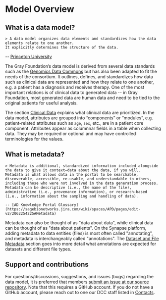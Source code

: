 

# Model Overview

## What is a data model?

    > A data model organizes data elements and standardizes how the data elements relate to one another. 
    It explicitly determines the structure of the data. 

   -- [Princeton University](https://cedar.princeton.edu/understanding-data/what-data-model)

The Gray Foundation’s data model is derived from several data standards such as the [Genomics Data Commons](https://gdc.cancer.gov/about-data/data-standards) but has also been adapted to fit the needs of the consortium. 
It outlines, defines, and standardizes how data such as clinical data are represented and how they relate to one another, e.g. a patient has a diagnosis and receives therapy. 
One of the most important relations is of clinical data to generated data -- in Gray Foundation, most generated data are human data and need to be tied to the original patients for useful analysis.  

The section [Clinical Data](/data-model/clinical-data) explains what clinical data are prioritized.
In the data model, attributes are grouped into “components” or “modules”, e.g. patient-related attributes such as `age`, `sex`, etc., are in a patient core component. 
Attributes appear as columnnar fields in a table when collecting data. They may be required or optional and may have controlled terminologies for the values.

## What is metadata?

    > Metadata is additional, standardized information included alongside the data to give it context—data about the data, if you will. 
    Metadata is what allows data in the portal to be searchable, discoverable, accessible, re-usable, and understandable to others, including those who were not involved in the data generation process.
    Metadata can be descriptive (i.e., the name of the file), administrative (i.e., provenance information), or research-based (i.e., information about the sampling and handling of data).
    
    -- [AD Knowledge Portal Glossary](https://sagebionetworks.jira.com/wiki/spaces/APD/pages/edit-v2/2062254225#Metadata)

Metadata can also be thought of as "data about data", while clinical data can be thought of as "data about patients". 
On the Synapse platform, adding metadata to data entities (files) is most often called "annotating", and metadata is interchangeably called "annotations". 
The [Dataset and File Metadata](/data-model/dataset-file-metadata) section goes into more detail what annotations are expected for datasets and different file types.

## Support and contributions

For questions/discussions, suggestions, and issues (bugs) regarding the data model, it is preferred that members [submit an issue at our source repository](https://github.com/gf-dcc/data-model/issues/new). 
Note that this requires a GitHub account. If you do not have a GitHub account, please reach out to one our DCC staff listed in [Contacts](#contacts).



